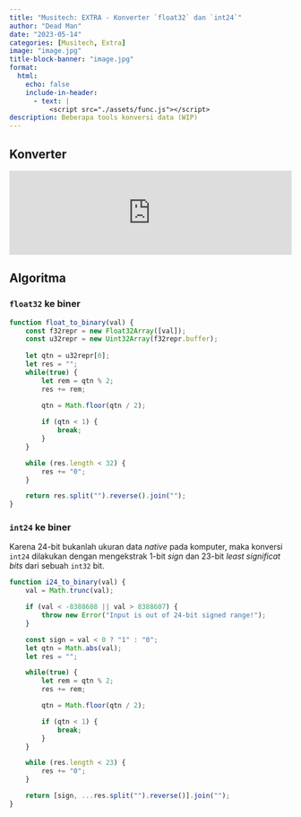 ```yaml
---
title: "Musitech: EXTRA - Konverter `float32` dan `int24`"
author: "Dead Man"
date: "2023-05-14"
categories: [Musitech, Extra]
image: "image.jpg"
title-block-banner: "image.jpg"
format:
  html:
    echo: false
    include-in-header:
      - text: |
          <script src="./assets/func.js"></script>
description: Beberapa tools konversi data (WIP)
---
```


## Konverter

<iframe id="bconv" src="https://deadmanalive.github.io/bconv/" style="border: none; margin: 0; padding: 0; width: 100%; height: auto; margin: 0; padding: 0;"></iframe>

<!-- 24 bit should be here -->

## Algoritma

### `float32` ke biner

```javascript
function float_to_binary(val) {
    const f32repr = new Float32Array([val]);
    const u32repr = new Uint32Array(f32repr.buffer);
  
    let qtn = u32repr[0];
    let res = "";
    while(true) {
        let rem = qtn % 2;
        res += rem;

        qtn = Math.floor(qtn / 2);
  
        if (qtn < 1) {
            break;
        }
    }

    while (res.length < 32) {
        res += "0";
    }

    return res.split("").reverse().join("");
}
```

### `int24` ke biner

Karena 24-bit bukanlah ukuran data *native* pada komputer, maka konversi `int24` dilakukan dengan mengekstrak 1-bit *sign* dan 23-bit *least significat bits* dari sebuah `int32` bit.


```javascript
function i24_to_binary(val) {
    val = Math.trunc(val);

    if (val < -8388608 || val > 8388607) {
        throw new Error("Input is out of 24-bit signed range!");
    }

    const sign = val < 0 ? "1" : "0";
    let qtn = Math.abs(val);
    let res = "";

    while(true) {
        let rem = qtn % 2;
        res += rem;

        qtn = Math.floor(qtn / 2);

        if (qtn < 1) {
            break;
        }
    }

    while (res.length < 23) {
        res += "0";
    }

    return [sign, ...res.split("").reverse()].join("");
}
```
